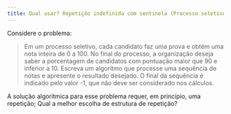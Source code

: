 ```yaml
---
title: Qual usar? Repetição indefinida com sentinela (Processo seletivo)
---
```

::: {#exr-0011}
Considere o problema: 

> Em um processo seletivo, cada candidato faz uma prova e obtém uma nota inteira de 0 a 100. No final do processo, a organização deseja saber a porcentagem de candidatos com pontuação maior que 90 e inferior a 10. Escreva um algoritmo que processe uma sequência de notas e apresente o resultado desejado. O final da sequência é indicado pelo valor -1, que não deve ser considerado nos cálculos.

A solução algorítmica para esse problema requer, em princípio, uma repetição; Qual a melhor escolha de estrutura de repetição?

<!-- @sol-0011 -->
:::
